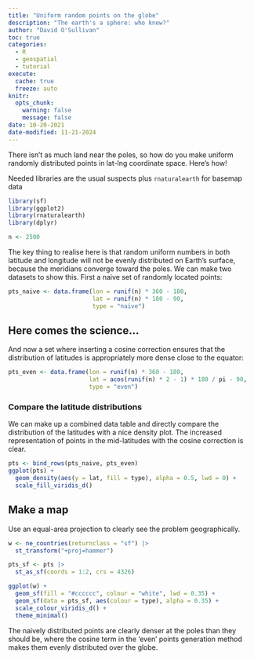 ```yaml
---
title: "Uniform random points on the globe"
description: "The earth's a sphere: who knew?"
author: "David O'Sullivan"
toc: true
categories:
  - R
  - geospatial
  - tutorial
execute: 
  cache: true
  freeze: auto
knitr:
  opts_chunk: 
    warning: false
    message: false
date: 10-20-2021
date-modified: 11-21-2024
---
```


There isn't as much land near the poles, so how do you make uniform randomly distributed points in lat-lng coordinate space. Here's how!

Needed libraries are the usual suspects plus `rnaturalearth` for basemap data

```r
library(sf)
library(ggplot2)
library(rnaturalearth)
library(dplyr)

n <- 2500
```

The key thing to realise here is that random uniform numbers in both latitude and longitude will not be evenly distributed on Earth's surface, because the meridians converge toward the poles. We can make two datasets to show this. First a naive set of randomly located points:

```r
pts_naive <- data.frame(lon = runif(n) * 360 - 180,
                        lat = runif(n) * 180 - 90,
                        type = "naive")
```

## Here comes the science...
And now a set where inserting a cosine correction ensures that the distribution of latitudes is appropriately more dense close to the equator:

```r
pts_even <- data.frame(lon = runif(n) * 360 - 180,
                       lat = acos(runif(n) * 2 - 1) * 180 / pi - 90,
                       type = "even")
```

### Compare the latitude distributions
We can make up a combined data table and directly compare the distribution of the latitudes with a nice density plot. The increased representation of points in the mid-latitudes with the cosine correction is clear.

```r
pts <- bind_rows(pts_naive, pts_even)
ggplot(pts) +
  geom_density(aes(y = lat, fill = type), alpha = 0.5, lwd = 0) +
  scale_fill_viridis_d()
```

## Make a map
Use an equal-area projection to clearly see the problem geographically.

```r
w <- ne_countries(returnclass = "sf") |>
  st_transform("+proj=hammer")

pts_sf <- pts |>
  st_as_sf(coords = 1:2, crs = 4326)

ggplot(w) + 
  geom_sf(fill = "#cccccc", colour = "white", lwd = 0.35) +
  geom_sf(data = pts_sf, aes(colour = type), alpha = 0.35) +
  scale_colour_viridis_d() +
  theme_minimal()
```

The naively distributed points are clearly denser at the poles than they should be, where the cosine term in the 'even' points generation method makes them evenly distributed over the globe.
